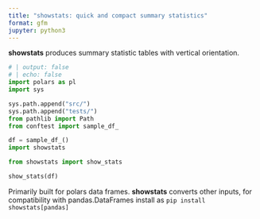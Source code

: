 ```yaml
---
title: "showstats: quick and compact summary statistics"
format: gfm
jupyter: python3
---
```


**showstats** produces summary statistic tables with vertical orientation.

```python
# | output: false
# | echo: false
import polars as pl
import sys

sys.path.append("src/")
sys.path.append("tests/")
from pathlib import Path
from conftest import sample_df_

df = sample_df_()
import showstats
```

```python

from showstats import show_stats

show_stats(df)
```

Primarily built for polars data frames. **showstats** converts other inputs, for compatibility with pandas.DataFrames install as ``pip install showstats[pandas]`` 
